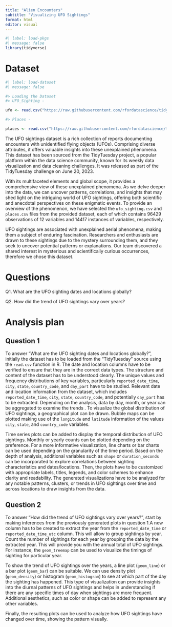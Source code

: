 ```yaml
---
title: "Alien Encounters"
subtitle: "Visualizing UFO Sightings"
format: html
editor: visual
---
```


```r
#| label: load-pkgs
#| message: false
library(tidyverse)
```

# Dataset

```r
#| label: load-dataset
#| message: false

#> Loading the Dataset 
#> UFO_Sighting - 

ufo <- read.csv("https://raw.githubusercontent.com/rfordatascience/tidytuesday/master/data/2023/2023-06-20/ufo_sightings.csv")

#> Places - 

places <- read.csv("https://raw.githubusercontent.com/rfordatascience/tidytuesday/master/data/2023/2023-06-20/places.csv")

```

The UFO sightings dataset is a rich collection of reports documenting encounters with unidentified flying objects (UFOs). Comprising diverse attributes, it offers valuable insights into these unexplained phenomena. This dataset has been sourced from the TidyTuesday project, a popular platform within the data science community, known for its weekly data visualization and data cleaning challenges. It was released as part of the TidyTuesday challenge on June 20, 2023.

With its multifaceted elements and global scope, it provides a comprehensive view of these unexplained phenomena. As we delve deeper into the data, we can uncover patterns, correlations, and insights that may shed light on the intriguing world of UFO sightings, offering both scientific and anecdotal perspectives on these enigmatic events. To provide an overview of the phenomenon, we have selected the `ufo_sighting.csv` and `places.csv` files from the provided dataset, each of which contains 96429 observations of 12 variables and 14417 instances of variables, respectively.

UFO sightings are associated with unexplained aerial phenomena, making them a subject of enduring fascination. Researchers and enthusiasts are drawn to these sightings due to the mystery surrounding them, and they seek to uncover potential patterns or explanations. Our team discovered a shared interest in mysterious and scientifically curious occurrences, therefore we chose this dataset.

# Questions

Q1. What are the UFO sighting dates and locations globally?

Q2. How did the trend of UFO sightings vary over years?

# Analysis plan

## Question 1

To answer "What are the UFO sighting dates and locations globally?", initially the dataset has to be loaded from the "TidyTuesday" source using the `read.csv` function in R. The date and location columns have to be verified to ensure that they are in the correct data types. The structure and content of the dataset has to be understood clearly. The unique values and frequency distributions of key variables, particularly `reported_date_time`, `city`, `state`, `country_code`, and `day_part` have to be studied. Relevant date and location information from the dataset, which includes `reported_date_time`, `city`, `state`, `country_code`, and potentially `day_part` has to be extracted. Depending on the analysis, data by day, month, or year can be aggregated to examine the trends . To visualize the global distribution of UFO sightings, a geographical plot can be drawn. Bubble maps can be plotted making use of the `longitude` and `latitude` information of the values `city`, `state`, and `country_code` variables.\

Time series plots can be added to display the temporal distribution of UFO sightings. Monthly or yearly counts can be plotted depending on the preference. For a more informative visualization, line charts or bar charts can be used depending on the granularity of the time period. Based on the depth of analysis, additional variables such as `shape` or `duration_seconds` can be incorporated to explore correlations between sighting characteristics and dates/locations. Then, the plots have to be customized with appropriate labels, titles, legends, and color schemes to enhance clarity and readability. The generated visualizations have to be analyzed for any notable patterns, clusters, or trends in UFO sightings over time and across locations to draw insights from the data.

## Question 2

To answer "How did the trend of UFO sightings vary over years?", start by making inferences from the previously generated plots in question 1.A new column has to be created to extract the year from the `reported_date_time` or `reported_date_time_utc` column. This will allow to group sightings by year. Count the number of sightings for each year by grouping the data by the extracted year. This will provide you with the annual total of UFO sightings. For instance, the `geom_treemap` can be used to visualize the timings of sighting for particular year.\

To show the trend of UFO sightings over the years, a line plot (`geom_line`) or a bar plot (`geom_bar`) can be suitable. We can use density plot (`geom_density`) or histogram (`geom_histogram`) to see at which part of the day the sighting has happened. This type of visualization can provide insights into the diurnal patterns of UFO sightings and helps in understanding if there are any specific times of day when sightings are more frequent. Additional aesthetics, such as color or shape can be added to represent any other variables.\

Finally, the resulting plots can be used to analyze how UFO sightings have changed over time, showing the pattern visually.
